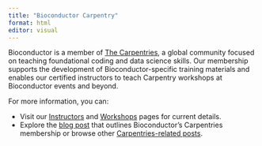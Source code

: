 ```yaml
---
title: "Bioconductor Carpentry"
format: html
editor: visual
---
```


Bioconductor is a member of [The Carpentries](https://carpentries.org/), a global community focused on teaching foundational coding and data science skills. Our membership supports the development of Bioconductor-specific training materials and enables our certified instructors to teach Carpentry workshops at Bioconductor events and beyond.

For more information, you can:

-   Visit our [Instructors](instructors.qmd) and [Workshops](workshops.qmd) pages for current details.
-   Explore the [blog post](https://blog.bioconductor.org/posts/2022-07-12-carpentries-membership/) that outlines Bioconductor’s Carpentries membership or browse other [Carpentries-related posts](https://blog.bioconductor.org/index.html#category=Carpentries).
